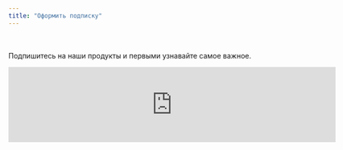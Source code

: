 ```yaml
---
title: "Оформить подписку"
---
```

</br>
</br>
Подпишитесь на наши продукты и первыми узнавайте самое важное.

```{=html}

<script src="https://forms.yandex.ru/_static/embed.js"></script><iframe src="https://forms.yandex.ru/cloud/66d6163f2530c28d5d7069ec/?iframe=1" frameborder="0" name="ya-form-66d6163f2530c28d5d7069ec" width="650"></iframe>

```

